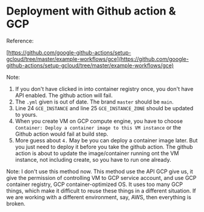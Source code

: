 # Deployment with Github action & GCP

Reference:

[https://github.com/google-github-actions/setup-gcloud/tree/master/example-workflows/gce](https://github.com/google-github-actions/setup-gcloud/tree/master/example-workflows/gce)

Note:

1. If you don't have clicked in into container registry once, you don't have API enabled. The github action will fail.
2. The `.yml` given is out of date. The brand `master` should be `main`.
3. Line 24 `GCE_INSTANCE` and line 25 `GCE_INSTANCE_ZONE` should be updated to yours.
4. When you create VM on GCP compute engine, you have to choose `Container: Deploy a container image to this VM instance` or the Github action would fail at build step.
5. More guess about `4.` May be you can deploy a container image later. But you just need to deploy it before you take the github action. The github action is about to update the image/container running ont the VM instance, not including create, so you have to run one already.

Note: I don't use this method now. This method use the API GCP give us, it give the permission of controlling VM to GCP service account, and use GCP container registry, GCP container-optimized OS. It uses too many GCP things, which make it difficult to reuse these things in a different situation. If we are working with a different environment, say, AWS, then everything is broken.
